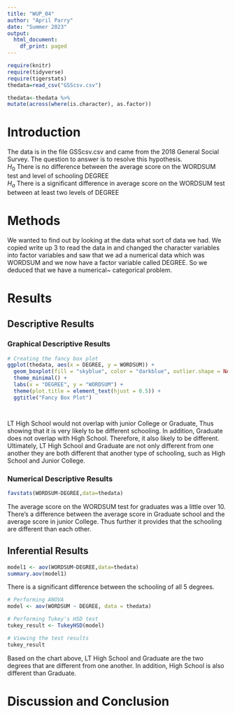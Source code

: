 ```yaml
---
title: "WUP_04"
author: "April Parry"
date: "Summer 2023"
output:
  html_document:
    df_print: paged
---
```


```r
require(knitr)
require(tidyverse)
require(tigerstats)
thedata=read_csv("GSScsv.csv")
```


```r
thedata<-thedata %>%
mutate(across(where(is.character), as.factor))
```

# Introduction

<!--In this section you explain what you are trying to show.  Where did the data come from?  What is the research or other question you are trying to answer?!-->

The data is in the file GSScsv.csv and came from the 2018 General Social Survey.  The question to answer is to resolve this hypothesis.  
$H_0$ There is no difference between the average score on the WORDSUM test and level of schooling DEGREE  
$H_a$ There is a significant difference in average score on the WORDSUM test between at least two levels of DEGREE  

# Methods

<!--Mention that you intend to use chatGPT to the greatest extent possible. Give credit to chatGPT when you use it to create code in your report. Decide on your methods:  use "variable analysis" or other appropriate descriptors.  Make sure to choose at least one graphical method and at least one numerical method.!-->

We wanted to find out by looking at the data what sort of data we had. We copied write up 3 to read the data in and changed the character variables into factor variables and saw that we ad a numerical data which was WORDSUM and we now have a factor variable called DEGREE. So we deduced that we have a numerical~ categorical problem. 

# Results

<!--Divide this section into two sub-sections:  One for your descriptive  results and one for your inferential results.!-->

## Descriptive Results

### Graphical Descriptive Results

<!--Graphical results here.  Make sure to show your code.  Provide appropriate labels for axes, giving units if possible, and provide a good title for the graph, too.  Use the graphical results to describe the patterns if any that exist in the data as focused toward the research question!-->

```r

# Creating the fancy box plot
ggplot(thedata, aes(x = DEGREE, y = WORDSUM)) +
  geom_boxplot(fill = "skyblue", color = "darkblue", outlier.shape = NA) +
  theme_minimal() +
  labs(x = "DEGREE", y = "WORDSUM") +
  theme(plot.title = element_text(hjust = 0.5)) +
  ggtitle("Fancy Box Plot")




```

LT High School would not overlap with junior College or Graduate, Thus showing that it is very likely to be different schooling. In addition, Graduate does not overlap with High School. Therefore, it also likely to be different. Ultimately, LT High School and Graduate are not only different from one another they are both different that another type of schooling, such as High School and Junior College. 


### Numerical Descriptive Results

```r
favstats(WORDSUM~DEGREE,data=thedata)
```

The average score on the WORDSUM test for graduates was a little over 10. There's a difference between the average score in Graduate school and the average score in junior College. Thus further it provides that the schooling are different than each other. 

<!--Numerical results go here. Use the numerical results to describe the patterns if any that exist in the data as focused toward the research question!-->

## Inferential Results

```r
model1 <- aov(WORDSUM~DEGREE,data=thedata)
summary.aov(model1)
```

There is a significant difference between the schooling of all 5 degrees.

```r

# Performing ANOVA
model <- aov(WORDSUM ~ DEGREE, data = thedata)

# Performing Tukey's HSD test
tukey_result <- TukeyHSD(model)

# Viewing the test results
tukey_result

```

Based on the chart above, LT High School and Graduate are the two degrees that are different from one another. In addition, High School is also different than Graduate. 


<!--State hypothesis clearly.  Make sure your discussion of the inferential test covers all the aspects that the test output produces, such as test statistic, p-value etc.  Make a decision about the null hypothesis, explain the assumptions on which the selected test/procedure was based, and why the chosen procedure satisfys the assumptions and is appropriate to answer the research question!-->


# Discussion and Conclusion

<!--Discussion and conclusion here.  If you found a relationship be sure to consider whether the relationship occurs because one of the variavbles causes the other, or whether they perhasps are related for some other reason.  Watch the chapter 6 videos from the GeorgeTown videos collection.!-->
